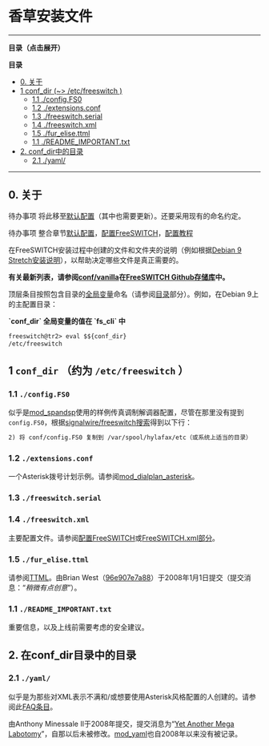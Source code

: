 # 香草安装文件

---

**目录（点击展开）**

**目录**

* [0\. 关于](Vanilla-installation-files_27591294.mdx#-freeswitch--vanilla-installation-files-)
* [1 conf\_dir (\~> /etc/freeswitch )](Vanilla-installation-files_27591294.mdx#1-conf_dir--etcfreeswitch-)  
   * [1.1 ./config.FS0](Vanilla-installation-files_27591294.mdx#11-configfs0-)  
   * [1.2 ./extensions.conf](Vanilla-installation-files_27591294.mdx#12-extensionsconf-)  
   * [1.3 ./freeswitch.serial](Vanilla-installation-files_27591294.mdx#13-freeswitchserial-)  
   * [1.4 ./freeswitch.xml](Vanilla-installation-files_27591294.mdx#14-freeswitchxml-)  
   * [1.5 ./fur\_elise.ttml](Vanilla-installation-files_27591294.mdx#15-fur_elisettml-)  
   * [1.1 ./README\_IMPORTANT.txt](Vanilla-installation-files_27591294.mdx#11-readme_importanttxt-)
* [2\. conf\_dir中的目录](Vanilla-installation-files_27591294.mdx#2-directories-in-conf_dir)  
   * [2.1 ./yaml/](Vanilla-installation-files_27591294.mdx#-freeswitch--vanilla-installation-files-)

---

## 0\. 关于

待办事项 将此移至[默认配置](../../Configuration/Default-Configuration_6587388.mdx#mod_vp8)（其中也需要更新）。还要采用现有的命名约定。

待办事项 整合章节[默认配置](../../Configuration/Default-Configuration_6587388.mdx#mod_vp8)，[配置FreeSWITCH](../../Configuration/Configuring-FreeSWITCH/index.mdx#set)，[配置教程](../../Configuration/Configuration-Recipes_13173344.mdx#--)

在FreeSWITCH安装过程中创建的文件和文件夹的说明（例如根据[Debian 9 Stretch安装说明](./Deprecated-Installation-Instructions/15139022.mdx#about)），以帮助决定哪些文件是真正需要的。

**有关最新列表，请参阅[conf/vanilla](https://github.com/signalwire/freeswitch/tree/master/conf/vanilla)在[FreeSWITCH Github存储库](https://github.com/signalwire/freeswitch)中。**

顶层条目按照包含目录的[全局变量](../../Introduction/Variables/Global-Variables_13173994.mdx#about)命名（请参阅[目录](../../Introduction/Variables/Global-Variables_13173994.mdx#directories)部分）。例如，在Debian 9上的主配置目录：

**\`conf\_dir\` 全局变量的值在 \`fs\_cli\` 中**

```xml
freeswitch@tr2> eval $${conf_dir}
/etc/freeswitch
```

## 1 `conf_dir` （约为 `/etc/freeswitch` ）

### 1.1 `./config.FS0`

似乎是[mod\_spandsp](../../Modules/mod_spandsp_6587021.mdx#--)使用的样例传真调制解调器配置，尽管在那里没有提到 `config.FS0`，根据[signalwire/freeswitch搜索](https://github.com/signalwire/freeswitch/search?q=config.FS0&unscoped%5Fq=config.FS0)得到以下行：

```xml
2) 将 conf/config.FS0 复制到 /var/spool/hylafax/etc（或系统上适当的目录）
```

### 1.2 `./extensions.conf`

一个Asterisk拨号计划示例。请参阅[mod\_dialplan\_asterisk](../../Modules/mod_dialplan_asterisk_3966416.mdx#about)。

### 1.3 `./freeswitch.serial`


### 1.4 `./freeswitch.xml`

主要配置文件。请参阅[配置FreeSWITCH](../../Configuration/Configuring-FreeSWITCH/index.mdx#set)或[FreeSWITCH.xml部分](../../Configuration/Configuring-FreeSWITCH/index.mdx#freeswitchxml)。

### 1.5 `./fur_elise.ttml`

请参阅[TTML](../../Modules/mod-dptools/mod-dptools-gentones/Tone-stream/TTML_27591313.mdx#usage)。由Brian West（[96e907e7a88](https://freeswitch.org/stash/users/lekensteyn/repos/freeswitch/commits/96e907e7a8895fe591e371c8bfe3aebf012ad2dd#conf/fur%5Felise.ttml)）于2008年1月1日提交（提交消息：“_稍微有点创意_”）。

### 1.1 `./README_IMPORTANT.txt`

重要信息，以及上线前需要考虑的安全建议。

## 2. 在conf_dir目录中的目录

### 2.1 `./yaml/`

似乎是为那些对XML表示不满和/或想要使用Asterisk风格配置的人创建的。请参阅此[FAQ条目](../../[DEAD/FAQ/index.mdx#q-xml-sucks-do-i-have-any-other-options)。

由Anthony Minessale II于2008年提交，提交消息为“[Yet Another Mega Labotomy](https://github.com/signalwire/freeswitch/commit/35dc909cf69191d51af26e26adb4d4d5bcbfcdaa)”，自那以后未被修改。[mod\_yaml](../../Modules/mod_yaml_32178409.mdx#-freeswitch--mod_yaml-)也自2008年以来没有被记录。
